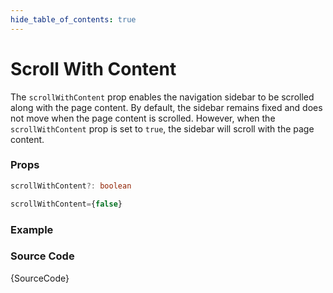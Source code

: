 ```yaml
---
hide_table_of_contents: true
---
```



# Scroll With Content

The `scrollWithContent` prop enables the navigation sidebar to be scrolled along with the page content. By default, the sidebar remains fixed and does not move when the page content is scrolled. However, when the `scrollWithContent` prop is set to `true`, the sidebar will scroll with the page content.

### Props

```ts noCopy
scrollWithContent?: boolean
```

```ts noCopy title='Default Value'
scrollWithContent={false}
```

### Example

<IframeWindow url='http://localhost:3000/en/menu-examples/vertical-menu/menu-position/scroll-with-content' />

### Source Code

<TsToJsCodeSnippet>{SourceCode}</TsToJsCodeSnippet>
